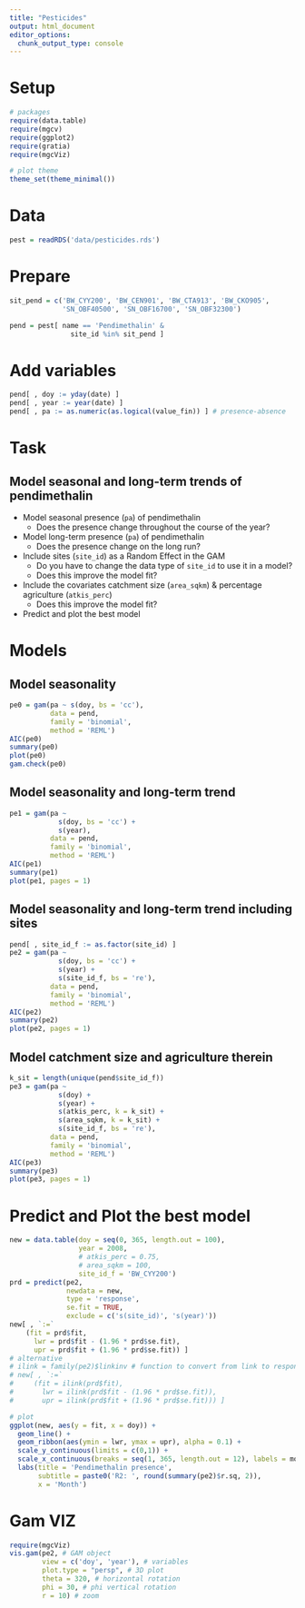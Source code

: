 ```yaml
---
title: "Pesticides"
output: html_document
editor_options: 
  chunk_output_type: console
---
```


# Setup
```r
# packages
require(data.table)
require(mgcv)
require(ggplot2)
require(gratia)
require(mgcViz)

# plot theme
theme_set(theme_minimal())
```

# Data
```r
pest = readRDS('data/pesticides.rds')
```

# Prepare
```r
sit_pend = c('BW_CYY200', 'BW_CEN901', 'BW_CTA913', 'BW_CKO905',
             'SN_OBF40500', 'SN_OBF16700', 'SN_OBF32300')

pend = pest[ name == 'Pendimethalin' &
               site_id %in% sit_pend ]
```

# Add variables

```r
pend[ , doy := yday(date) ]
pend[ , year := year(date) ]
pend[ , pa := as.numeric(as.logical(value_fin)) ] # presence-absence
```

# Task

## Model seasonal and long-term trends of pendimethalin

- Model seasonal presence (`pa`) of pendimethalin
  - Does the presence change throughout the course of the year?

- Model long-term presence (`pa`) of pendimethalin
  - Does the presence change on the long run?
  
- Include sites (`site_id`) as a Random Effect in the GAM
  - Do you have to change the data type of `site_id` to use it in a model?
  - Does this improve the model fit?
  
- Include the covariates catchment size (`area_sqkm`) & percentage agriculture (`atkis_perc`)
  - Does this improve the model fit?
  
- Predict and plot the best model

# Models

## Model seasonality
```r
pe0 = gam(pa ~ s(doy, bs = 'cc'),
          data = pend,
          family = 'binomial',
          method = 'REML')
AIC(pe0)
summary(pe0)
plot(pe0)
gam.check(pe0)
```

## Model seasonality and long-term trend

```r
pe1 = gam(pa ~
            s(doy, bs = 'cc') +
            s(year),
          data = pend,
          family = 'binomial',
          method = 'REML')
AIC(pe1)
summary(pe1)
plot(pe1, pages = 1)
```

## Model seasonality and long-term trend including sites

```r
pend[ , site_id_f := as.factor(site_id) ]
pe2 = gam(pa ~
            s(doy, bs = 'cc') +
            s(year) +
            s(site_id_f, bs = 're'),
          data = pend,
          family = 'binomial',
          method = 'REML')
AIC(pe2)
summary(pe2)
plot(pe2, pages = 1)
```

## Model catchment size and agriculture therein

```r
k_sit = length(unique(pend$site_id_f))
pe3 = gam(pa ~
            s(doy) +
            s(year) +
            s(atkis_perc, k = k_sit) +
            s(area_sqkm, k = k_sit) +
            s(site_id_f, bs = 're'),
          data = pend,
          family = 'binomial',
          method = 'REML')
AIC(pe3)
summary(pe3)
plot(pe3, pages = 1)
```

# Predict and Plot the best model

```r
new = data.table(doy = seq(0, 365, length.out = 100),
                 year = 2008,
                 # atkis_perc = 0.75,
                 # area_sqkm = 100,
                 site_id_f = 'BW_CYY200')
prd = predict(pe2,
              newdata = new,
              type = 'response',
              se.fit = TRUE,
              exclude = c('s(site_id)', 's(year)'))
new[ , `:=`
    (fit = prd$fit,
      lwr = prd$fit - (1.96 * prd$se.fit),
      upr = prd$fit + (1.96 * prd$se.fit)) ]
# alternative
# ilink = family(pe2)$linkinv # function to convert from link to response scale
# new[ , `:=`
#     (fit = ilink(prd$fit),
#       lwr = ilink(prd$fit - (1.96 * prd$se.fit)),
#       upr = ilink(prd$fit + (1.96 * prd$se.fit))) ]

# plot
ggplot(new, aes(y = fit, x = doy)) +
  geom_line() +
  geom_ribbon(aes(ymin = lwr, ymax = upr), alpha = 0.1) +
  scale_y_continuous(limits = c(0,1)) +
  scale_x_continuous(breaks = seq(1, 365, length.out = 12), labels = month.abb) +
  labs(title = 'Pendimethalin presence',
       subtitle = paste0('R2: ', round(summary(pe2)$r.sq, 2)),
       x = 'Month')
```

# Gam VIZ

```r
require(mgcViz)
vis.gam(pe2, # GAM object
        view = c('doy', 'year'), # variables
        plot.type = "persp", # 3D plot
        theta = 320, # horizontal rotation
        phi = 30, # phi vertical rotation
        r = 10) # zoom
```






